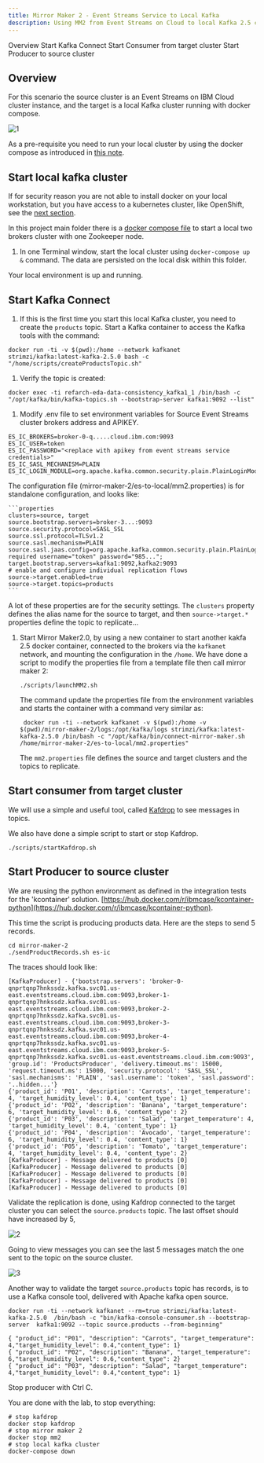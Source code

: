 ```yaml
---
title: Mirror Maker 2 - Event Streams Service to Local Kafka 
description: Using MM2 from Event Streams on Cloud to local Kafka 2.5 cluster.
---
```


<AnchorLinks>
  <AnchorLink>Overview</AnchorLink>
  <AnchorLink>Start Kafka Connect</AnchorLink>
  <AnchorLink>Start Consumer from target cluster</AnchorLink>
  <AnchorLink>Start Producer to source cluster</AnchorLink>

</AnchorLinks>

## Overview

For this scenario the source cluster is an Event Streams on IBM Cloud cluster instance, and the target is a local Kafka cluster running with docker compose.

![1](../images/mm2-scen1.png)

As a pre-requisite you need to run your local cluster by using the docker compose as introduced in [this note](/use-cases/kafka-mm2/#pre-requisites).

## Start local kafka cluster

If for security reason you are not able to install docker on your local workstation, but you have access to a kubernetes cluster, like OpenShift, see the [next section](#running-docker-in-kubernetes-pod).

In this project main folder there is a [docker compose file](https://raw.githubusercontent.com/ibm-cloud-architecture/refarch-eda-data-consistency/master/docker-compose.yml) to start a local two brokers cluster with one Zookeeper node.

1. In one Terminal window, start the local cluster using `docker-compose up &` command. The data are persisted on the local disk within this folder.

Your local environment is up and running.

## Start Kafka Connect

1. If this is the first time you start this local Kafka cluster, you need to create the `products` topic. Start a Kafka container to access the Kafka tools with the command:

  ```shell
  docker run -ti -v $(pwd):/home --network kafkanet strimzi/kafka:latest-kafka-2.5.0 bash -c "/home/scripts/createProductsTopic.sh"
  ```
1. Verify the topic is created:

 ```shell
 docker exec -ti refarch-eda-data-consistency_kafka1_1 /bin/bash -c "/opt/kafka/bin/kafka-topics.sh --bootstrap-server kafka1:9092 --list"
 ```

1. Modify .env file to set environment variables for Source Event Streams cluster brokers address and APIKEY.

 ```shell
 ES_IC_BROKERS=broker-0-q.....cloud.ibm.com:9093
 ES_IC_USER=token
 ES_IC_PASSWORD="<replace with apikey from event streams service credentials>"
 ES_IC_SASL_MECHANISM=PLAIN
 ES_IC_LOGIN_MODULE=org.apache.kafka.common.security.plain.PlainLoginModule
 ```
 
 The configuration file (mirror-maker-2/es-to-local/mm2.properties) is for standalone configuration, and looks like:

    ```properties
    clusters=source, target
    source.bootstrap.servers=broker-3...:9093
    source.security.protocol=SASL_SSL
    source.ssl.protocol=TLSv1.2
    source.sasl.mechanism=PLAIN
    source.sasl.jaas.config=org.apache.kafka.common.security.plain.PlainLoginModule required username="token" password="985...";
    target.bootstrap.servers=kafka1:9092,kafka2:9093
    # enable and configure individual replication flows
    source->target.enabled=true
    source->target.topics=products
    ```
  A lot of these properties are for the security settings. The `clusters` property defines the alias name for the source to target, and then `source->target.*` properties define the topic to replicate...

1. Start Mirror Maker2.0, by using a new container to start another kakfa 2.5 docker container, connected to the  brokers via the `kafkanet` network, and mounting the configuration in the `/home`. We have done a script to modify the properties file from a template file then call mirror maker 2:

    ```shell
    ./scripts/launchMM2.sh
    ```

    The command update the properties file from the environment variables and starts the container with a command very similar as:

    ```shell
     docker run -ti --network kafkanet -v $(pwd):/home -v $(pwd)/mirror-maker-2/logs:/opt/kafka/logs strimzi/kafka:latest-kafka-2.5.0 /bin/bash -c "/opt/kafka/bin/connect-mirror-maker.sh /home/mirror-maker-2/es-to-local/mm2.properties"
    ```

    The `mm2.properties` file defines the source and target clusters and the topics to replicate.

## Start consumer from target cluster

We will use a simple and useful tool, called [Kafdrop](https://github.com/obsidiandynamics/kafdrop) to see messages in topics.

We also have done a simple script to start or stop Kafdrop.

```
./scripts/startKafdrop.sh
```

## Start Producer to source cluster

We are reusing the python environment as defined in the integration tests for the 'kcontainer' solution. [https://hub.docker.com/r/ibmcase/kcontainer-python](https://hub.docker.com/r/ibmcase/kcontainer-python).

This time the script is producing products data. Here are the steps to send 5 records.

```shell
cd mirror-maker-2
./sendProductRecords.sh es-ic
```

The traces should look like:

```
[KafkaProducer] - {'bootstrap.servers': 'broker-0-qnprtqnp7hnkssdz.kafka.svc01.us-east.eventstreams.cloud.ibm.com:9093,broker-1-qnprtqnp7hnkssdz.kafka.svc01.us-east.eventstreams.cloud.ibm.com:9093,broker-2-qnprtqnp7hnkssdz.kafka.svc01.us-east.eventstreams.cloud.ibm.com:9093,broker-3-qnprtqnp7hnkssdz.kafka.svc01.us-east.eventstreams.cloud.ibm.com:9093,broker-4-qnprtqnp7hnkssdz.kafka.svc01.us-east.eventstreams.cloud.ibm.com:9093,broker-5-qnprtqnp7hnkssdz.kafka.svc01.us-east.eventstreams.cloud.ibm.com:9093', 'group.id': 'ProductsProducer', 'delivery.timeout.ms': 15000, 'request.timeout.ms': 15000, 'security.protocol': 'SASL_SSL', 'sasl.mechanisms': 'PLAIN', 'sasl.username': 'token', 'sasl.password': '..hidden...'}
{'product_id': 'P01', 'description': 'Carrots', 'target_temperature': 4, 'target_humidity_level': 0.4, 'content_type': 1}
{'product_id': 'P02', 'description': 'Banana', 'target_temperature': 6, 'target_humidity_level': 0.6, 'content_type': 2}
{'product_id': 'P03', 'description': 'Salad', 'target_temperature': 4, 'target_humidity_level': 0.4, 'content_type': 1}
{'product_id': 'P04', 'description': 'Avocado', 'target_temperature': 6, 'target_humidity_level': 0.4, 'content_type': 1}
{'product_id': 'P05', 'description': 'Tomato', 'target_temperature': 4, 'target_humidity_level': 0.4, 'content_type': 2}
[KafkaProducer] - Message delivered to products [0]
[KafkaProducer] - Message delivered to products [0]
[KafkaProducer] - Message delivered to products [0]
[KafkaProducer] - Message delivered to products [0]
[KafkaProducer] - Message delivered to products [0]
```

Validate the replication is done, using Kafdrop connected to the target cluster you can select the `source.products` topic. The last offset should have increased by 5,

 ![2](../images/kafdrop-src-topic.png)

Going to view messages you can see the last 5 messages match the one sent to the topic on the source cluster.

 ![3](../images/kafdrop-msg.png)


Another way to validate the target `source.products` topic has records, is to use a Kafka console tool, delivered with Apache kafka open source.

  ```shell
  docker run -ti --network kafkanet --rm=true strimzi/kafka:latest-kafka-2.5.0  /bin/bash -c "bin/kafka-console-consumer.sh --bootstrap-server  kafka1:9092 --topic source.products --from-beginning"

  { "product_id": "P01", "description": "Carrots", "target_temperature": 4,"target_humidity_level": 0.4,"content_type": 1}
  { "product_id": "P02", "description": "Banana", "target_temperature": 6,"target_humidity_level": 0.6,"content_type": 2}
  { "product_id": "P03", "description": "Salad", "target_temperature": 4,"target_humidity_level": 0.4,"content_type": 1}
  ```
Stop producer with Ctrl C.

You are done with the lab, to stop everything:

```shell
# stop kafdrop
docker stop kafdrop
# stop mirror maker 2
docker stop mm2
# stop local kafka cluster
docker-compose down
```

